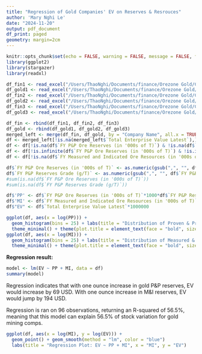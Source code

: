 ```yaml
---
title: "Regression of Gold Companies' EV on Reserves & Resrouces"
author: 'Mary Nghi Le'
date: "2024-11-20"
output: pdf_document
df_print: paged
geometry: margin=2cm
---
```


```r
knitr::opts_chunk$set(echo = FALSE, warning = FALSE, message = FALSE, fig.width = 8, fig.height = 5, fig.align = 'center',comment = NA)
library(ggplot2)
library(stargazer)
library(readxl)
```

```r
df_fin1 <- read_excel("/Users/ThaoNghi/Documents/finance/Orezone Gold/Comparables/Screened Gold 1.xls", sheet = 1, na = "-")
df_gold1 <- read_excel("/Users/ThaoNghi/Documents/finance/Orezone Gold/Comparables/Screened Gold 1.xls", sheet = 8, na = "-")
df_fin2 <- read_excel("/Users/ThaoNghi/Documents/finance/Orezone Gold/Comparables/Screened Gold 2.xls", sheet = 1, na = "-")
df_gold2 <- read_excel("/Users/ThaoNghi/Documents/finance/Orezone Gold/Comparables/Screened Gold 2.xls", sheet = 8, na = "-")
df_fin3 <- read_excel("/Users/ThaoNghi/Documents/finance/Orezone Gold/Comparables/Screened Gold 3.xls", sheet = 1, na = "-")
df_gold3 <- read_excel("/Users/ThaoNghi/Documents/finance/Orezone Gold/Comparables/Screened Gold 3.xls", sheet = 8, na = "-")
```

```r
df_fin <- rbind(df_fin1, df_fin2, df_fin3)
df_gold <- rbind(df_gold1, df_gold2, df_gold3)
merged_left <- merge(df_fin, df_gold, by = "Company Name", all.x = TRUE)
df <- merged_left[!is.na(merged_left$`Total Enterprise Value Latest`),]
df <- df[!is.na(df$`FY P&P Ore Reserves (in '000s of T)`) & !is.na(df$`FY P&P Reserves Grade (g/T)`), ]
df <- df[!is.infinite(df$`FY P&P Ore Reserves (in '000s of T)`) & !is.infinite(df$`FY P&P Reserves Grade (g/T)`), ]
df <- df[!is.na(df$`FY Measured and Indicated Ore Resources (in '000s of T)`) & !is.na(df$`FY Measured and Indicated Resources Grade (g/T)`),]
```

```r
df$`FY P&P Ore Reserves (in '000s of T)` <- as.numeric(gsub(",", "", df$`FY P&P Ore Reserves (in '000s of T)`))
df$`FY P&P Reserves Grade (g/T)` <- as.numeric(gsub(",", "", df$`FY P&P Reserves Grade (g/T)`))
#sum(is.na(df$`FY P&P Ore Reserves (in '000s of T)`))
#sum(is.na(df$`FY P&P Reserves Grade (g/T)`))
```


```r
df$'PP' <- df$`FY P&P Ore Reserves (in '000s of T)`*1000*df$`FY P&P Reserves Grade (g/T)`*0.035274
df$'MI' <- df$`FY Measured and Indicated Ore Resources (in '000s of T)`*1000*df$`FY Measured and Indicated Resources Grade (g/T)`*0.035274
df$"EV" <- df$`Total Enterprise Value Latest`*1000000
```

```r
ggplot(df, aes(x = log(PP))) +
  geom_histogram(bins = 25) + labs(title = "Distribution of Proven & Probabble Reserves", x = "P&P Reserves (oz)") +
  theme_minimal() + theme(plot.title = element_text(face = "bold", size = 14, hjust = 0.5))
ggplot(df, aes(x = log(MI))) +
  geom_histogram(bins = 25) + labs(title = "Distribution of Measured & Indicated Reserves", x = "M&I Reserves (oz)") +
  theme_minimal() + theme(plot.title = element_text(face = "bold", size = 14, hjust = 0.5))
```
**Regression result:**
```r
model <- lm(EV ~ PP + MI, data = df)
summary(model)
```
Regression indicates that with one ounce increase in gold P&P reserves, EV would increase by 69 USD. With one ounce increase in M&I reserves, EV would jump by 194 USD.

Regression is ran on 96 observations, returning an R-squared of 56.5%, meaning that this model can explain 56.5% of stock variation for gold mining comps.

```r
ggplot(df, aes(x = log(MI), y = log(EV))) +
  geom_point() + geom_smooth(method = "lm", color = "blue")
  labs(title = "Regression Plot: EV ~ PP + MI", x = "MI", y = "EV")
```

